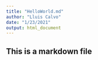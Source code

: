 ```yaml
---
title: "HelloWorld.md"
author: "Lluis Calvo"
date: "1/23/2021"
output: html_document
---
```



## This is a markdown file

